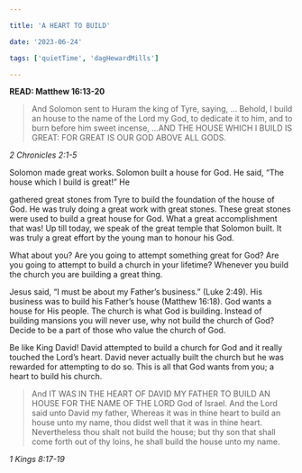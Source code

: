 ```yaml
---

title: 'A HEART TO BUILD'

date: '2023-06-24'

tags: ['quietTime', 'dagHewardMills']

---
```


**READ: Matthew 16:13-20**

>And Solomon sent to Huram the king of Tyre, saying, ... Behold, I build an house to the name of the Lord my God, to dedicate it to him, and to burn before him sweet incense, ...AND THE HOUSE WHICH I BUILD IS GREAT: FOR GREAT IS OUR GOD ABOVE ALL GODS. 

*2 Chronicles 2:1-5*

Solomon made great works. Solomon built a house for God. He said, “The house which I build is great!” He 

gathered great stones from Tyre to build the foundation of the house of God. He was truly doing a great work with great stones. These great stones were used to build a great house for God. What a great accomplishment that was! Up till today, we speak of the great temple that Solomon built. It was truly a great effort by the young man to honour his God. 

What about you? Are you going to attempt something great for God? Are you going to attempt to build a church in your lifetime? Whenever you build the church you are building a great thing.

Jesus said, “I must be about my Father’s business.” (Luke 2:49). His business was to build his Father’s house (Matthew 16:18). God wants a house for His people. The church is what God is building. Instead of building mansions you will never use, why not build the church of God? Decide to be a part of those who value the church of God. 

Be like King David! David attempted to build a church for God and it really touched the Lord’s heart. David never actually built the church but he was rewarded for attempting to do so. This is all that God wants from you; a heart to build his church. 

>And IT WAS IN THE HEART OF DAVID MY FATHER TO BUILD AN HOUSE FOR THE NAME OF THE LORD God of Israel. And the Lord said unto David my father, Whereas it was in thine heart to build an house unto my name, thou didst well that it was in thine heart. Nevertheless thou shalt not build the house; but thy son that shall come forth out of thy loins, he shall build the house unto my name. 

*1 Kings 8:17-19*
